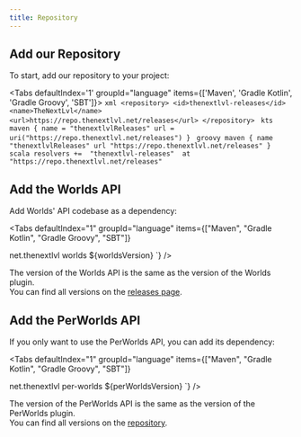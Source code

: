 ```yaml
---
title: Repository
---
```



## Add our Repository

To start, add our repository to your project:

<Tabs defaultIndex='1' groupId="language" items={['Maven', 'Gradle Kotlin', 'Gradle Groovy', 'SBT']}>
  <Tab id="maven" value="Maven">
    ```xml
    <repository>
      <id>thenextlvl-releases</id>
      <name>TheNextLvl</name>
      <url>https://repo.thenextlvl.net/releases</url>
    </repository>
    ```
  </Tab>
  <Tab id="kotlin" value="Gradle Kotlin">
    ```kts
    maven {
      name = "thenextlvlReleases"
      url = uri("https://repo.thenextlvl.net/releases")
    }
    ```
  </Tab>
  <Tab id="groovy" value="Gradle Groovy">
    ```groovy
    maven {
      name "thenextlvlReleases"
      url "https://repo.thenextlvl.net/releases"
    }
    ```
  </Tab>
  <Tab id="sbt" value="SBT">
    ```scala
    resolvers += 
      "thenextlvl-releases" 
        at "https://repo.thenextlvl.net/releases"
    ```
  </Tab>
</Tabs>

## Add the Worlds API

Add Worlds' API codebase as a dependency:

<Tabs
  defaultIndex="1"
  groupId="language"
  items={["Maven", "Gradle Kotlin", "Gradle Groovy", "SBT"]}
>
  <Tab id="maven" value="Maven">
    <DynamicCodeBlock
      lang="xml"
      code={`<dependency>
    <groupId>net.thenextlvl</groupId>
    <artifactId>worlds</artifactId>
    <version>${worldsVersion}</version>
</dependency>`}
    />
  </Tab>
  <Tab id="kotlin" value="Gradle Kotlin">
    <DynamicCodeBlock
      lang="kts"
      code={`implementation("net.thenextlvl:worlds:${worldsVersion}")`}
    />
  </Tab>
  <Tab id="groovy" value="Gradle Groovy">
    <DynamicCodeBlock
      lang="groovy"
      code={`implementation "net.thenextlvl:worlds:${worldsVersion}"`}
    />
  </Tab>
  <Tab id="sbt" value="SBT">
    <DynamicCodeBlock lang="scala" code={`"net.thenextlvl" %% "worlds" %% "${worldsVersion}"`} />
  </Tab>
</Tabs>

<Callout type="info" title="Note">

The version of the Worlds API is the same as the version of the Worlds plugin.  
 You can find all versions on the [releases page](https://github.com/TheNextLvl-net/worlds/releases).

</Callout>

## Add the PerWorlds API

If you only want to use the PerWorlds API, you can add its dependency:

<Tabs
  defaultIndex="1"
  groupId="language"
  items={["Maven", "Gradle Kotlin", "Gradle Groovy", "SBT"]}
>
  <Tab id="maven" value="Maven">
    <DynamicCodeBlock
      lang="xml"
      code={`<dependency>
    <groupId>net.thenextlvl</groupId>
    <artifactId>per-worlds</artifactId>
    <version>${perWorldsVersion}</version>
</dependency>`}
    />
  </Tab>
  <Tab id="kotlin" value="Gradle Kotlin">
    <DynamicCodeBlock
      lang="kts"
      code={`implementation("net.thenextlvl:per-worlds:${perWorldsVersion}")`}
    />
  </Tab>
  <Tab id="groovy" value="Gradle Groovy">
    <DynamicCodeBlock
      lang="groovy"
      code={`implementation "net.thenextlvl:per-worlds:${perWorldsVersion}"`}
    />
  </Tab>
  <Tab id="sbt" value="SBT">
    <DynamicCodeBlock
      lang="scala"
      code={`"net.thenextlvl" %% "per-worlds" %% "${perWorldsVersion}"`}
    />
  </Tab>
</Tabs>

<Callout type="info" title="Note">

The version of the PerWorlds API is the same as the version of the PerWorlds plugin.  
 You can find all versions on the [repository](https://repo.thenextlvl.net/#/releases/net/thenextlvl/per-worlds).

</Callout>
